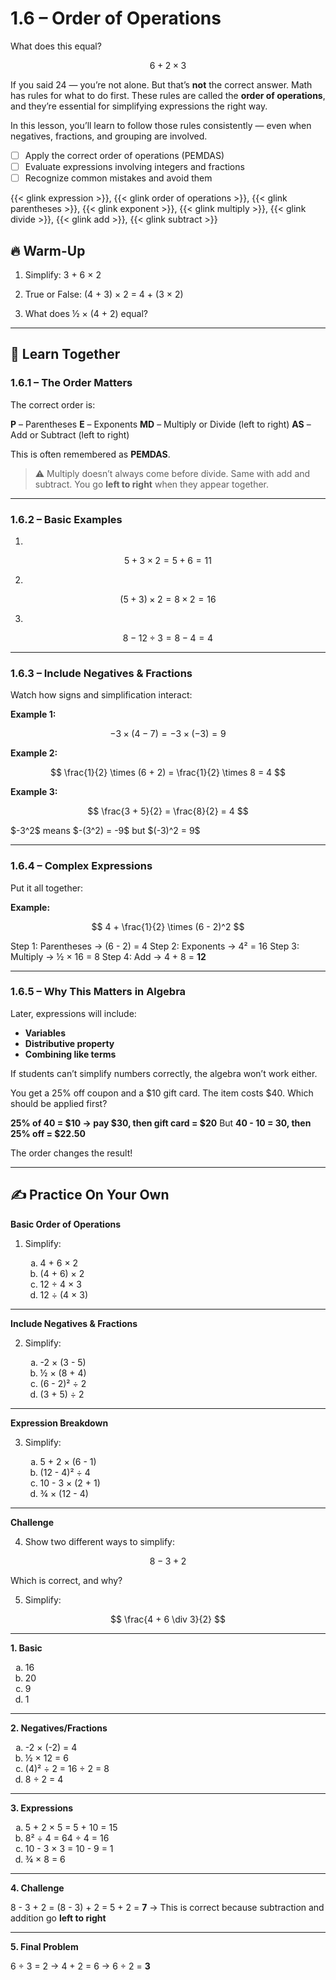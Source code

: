 # 1.6 – Order of Operations {.unnumbered}

What does this equal?

$$
6 + 2 \times 3
$$

If you said 24 — you’re not alone. But that's **not** the correct answer. Math has rules for what to do first. These rules are called the **order of operations**, and they're essential for simplifying expressions the right way.

In this lesson, you'll learn to follow those rules consistently — even when negatives, fractions, and grouping are involved.

:::{.callout-note icon=false title="🎯 Objectives"}

- [ ] Apply the correct order of operations (PEMDAS)
- [ ] Evaluate expressions involving integers and fractions
- [ ] Recognize common mistakes and avoid them
:::

::: {.callout-note icon=false title="📚 Vocabulary"}
{{< glink expression >}}, {{< glink order of operations >}}, {{< glink parentheses >}}, {{< glink exponent >}}, {{< glink multiply >}}, {{< glink divide >}}, {{< glink add >}}, {{< glink subtract >}}
:::

## 🔥 Warm-Up

1. Simplify: 3 + 6 × 2

2. True or False: (4 + 3) × 2 = 4 + (3 × 2)

3. What does ½ × (4 + 2) equal?

---

## 👥 Learn Together

### 1.6.1 – The Order Matters

The correct order is:

**P** – Parentheses
**E** – Exponents
**MD** – Multiply or Divide (left to right)
**AS** – Add or Subtract (left to right)

This is often remembered as **PEMDAS**.

> ⚠️ Multiply doesn’t always come before divide. Same with add and subtract. You go **left to right** when they appear together.

---

### 1.6.2 – Basic Examples

1.

$$
5 + 3 \times 2 = 5 + 6 = 11
$$

2.

$$
(5 + 3) \times 2 = 8 \times 2 = 16
$$

3.

$$
8 - 12 ÷ 3 = 8 - 4 = 4
$$

---

### 1.6.3 – Include Negatives & Fractions

Watch how signs and simplification interact:

**Example 1:**

$$
-3 \times (4 - 7) = -3 \times (-3) = 9
$$

**Example 2:**

$$
\frac{1}{2} \times (6 + 2) = \frac{1}{2} \times 8 = 4
$$

**Example 3:**

$$
\frac{3 + 5}{2} = \frac{8}{2} = 4
$$

:::{.callout-caution title="Be careful with negatives!"}
\$-3^2\$ means \$-(3^2) = -9\$
but
\$(-3)^2 = 9\$
:::

---

### 1.6.4 – Complex Expressions

Put it all together:

**Example:**

$$
4 + \frac{1}{2} \times (6 - 2)^2
$$

Step 1: Parentheses → (6 - 2) = 4
Step 2: Exponents → 4² = 16
Step 3: Multiply → ½ × 16 = 8
Step 4: Add → 4 + 8 = **12**

---

### 1.6.5 – Why This Matters in Algebra

Later, expressions will include:

* **Variables**
* **Distributive property**
* **Combining like terms**

If students can’t simplify numbers correctly, the algebra won’t work either.

:::{.callout-tip .realworld-box icon=false title="🌍 In the Real World"}
You get a 25% off coupon and a \$10 gift card. The item costs \$40.
Which should be applied first?

**25% of 40 = \$10 → pay \$30, then gift card = \$20**
But **40 - 10 = 30, then 25% off = \$22.50**

The order changes the result!
:::

---

## ✍️ Practice On Your Own

**Basic Order of Operations**

1. Simplify:

   a. 4 + 6 × 2
   b. (4 + 6) × 2
   c. 12 ÷ 4 × 3
   d. 12 ÷ (4 × 3)

---

**Include Negatives & Fractions**

2. Simplify:

   a. -2 × (3 - 5)
   b. ½ × (8 + 4)
   c. (6 - 2)² ÷ 2
   d. (3 + 5) ÷ 2

---

**Expression Breakdown**

3. Simplify:

   a. 5 + 2 × (6 - 1)
   b. (12 - 4)² ÷ 4
   c. 10 - 3 × (2 + 1)
   d. ¾ × (12 - 4)

---

**Challenge**

4. Show two different ways to simplify:

$$
8 - 3 + 2
$$

Which is correct, and why?

5. Simplify:

$$
\frac{4 + 6 \div 3}{2}
$$

---

::: {.callout-tip icon=false collapse=true title="🔑 Answer Key"}

**1. Basic**

a. 16
b. 20
c. 9
d. 1

---

**2. Negatives/Fractions**

a. -2 × (-2) = 4
b. ½ × 12 = 6
c. (4)² ÷ 2 = 16 ÷ 2 = 8
d. 8 ÷ 2 = 4

---

**3. Expressions**

a. 5 + 2 × 5 = 5 + 10 = 15
b. 8² ÷ 4 = 64 ÷ 4 = 16
c. 10 - 3 × 3 = 10 - 9 = 1
d. ¾ × 8 = 6

---

**4. Challenge**

8 - 3 + 2 = (8 - 3) + 2 = 5 + 2 = **7**
→ This is correct because subtraction and addition go **left to right**

---

**5. Final Problem**

6 ÷ 3 = 2 → 4 + 2 = 6 → 6 ÷ 2 = **3**

:::
